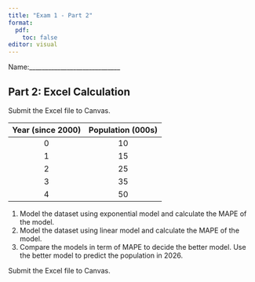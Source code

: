 ```yaml
---
title: "Exam 1 - Part 2"
format: 
  pdf:
    toc: false
editor: visual
---
```


Name:_____________________________

## Part 2: Excel Calculation

Submit the Excel file to Canvas. 

| Year (since 2000) | Population (000s) |
|:----:|:-----------------:|
| 0 |        10       |
| 1 |        15      |
| 2 |        25       |
| 3 |        35       |
| 4 |        50       |

1. Model the dataset using exponential model and calculate the MAPE of the model. 
2. Model the dataset using linear model and calculate the MAPE of the model. 
3. Compare the models in term of MAPE to decide the better model. Use the better model to predict the population in 2026. 

Submit the Excel file to Canvas. 









